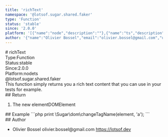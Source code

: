 ```yaml
---
title: 'richText'
namespace: '@lotsof.sugar.shared.faker'
type: 'Function'
status: 'stable'
since: '2.0.0'
platform: '[{"name":"node","description":""},{"name":"ts","description":""}]'
author: '{"name":"Olivier Bossel","email":"olivier.bossel@gmail.com","url":"https://lotsof.dev"}'
---
```

<div class="docmap-mdx">
# richText
<div class="_metas">
<div class="_type"><span class="_type-label">Type:</span><span class="_type-value">Function</span></div>
<div class="_status"><span class="_status-label">Status:</span><span class="_status-value -stable">stable</span></div>
<div class="_since"><span class="_since-label">Since:</span><span class="_since-value">2.0.0</span></div>
<div class="_platform"><span class="_platform-label">Platform:</span><span class="_platform-value -node">node</span><span class="_platform-value -ts">ts</span></div>
</div>
<div class="_namespace">@lotsof.sugar.shared.faker</div>
<div class="_description">
This function simply returns you a rich text content that you can use in your tests for example.
</div>
<div class="_return">
## Return
<ol class="_list">
<li class="_item">
<span class="_description">The new element</span><span class="_default"></span><span class="_type">DOMElement</span>
</li>
</ol>
</div>
<div class="_examples">
## Example
```php
print \Sugar\dom\changeTagName(element, 'a');
```
</div>
<div class="_author">
## Author
<ul class="_list">
<li class="_item">
<span class="_name">Olivier Bossel</span>
<span class="_email">olivier.bossel@gmail.com</span>
<a href="https://lotsof.dev" target="_blank" class="_url">https://lotsof.dev</a>
</li>
</ul>
</div>
</div>